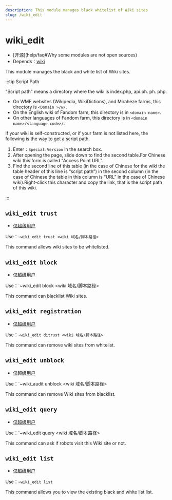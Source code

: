 ```yaml
---
description: This module manages black whitelist of Wiki sites
slug: /wiki_edit
---
```


# wiki_edit

-   [开源]\(help/faq#Why some modules are not open sources)
-   Depends：[wiki](wiki)

This module manages the black and white list of Wiki sites.

:::tip Script Path

"Script path" means a directory where the wiki is index.php, api.ph. ph. php.

-   On WMF websites (Wikipedia, WikiDictions), and Miraheze farms, this directory is `<Domain >/w/`.
-   On the English wiki of Fandom farm, this directory is in `<domain name>`.
-   On other languages of Fandom farm, this directory is in `<domain name>/<language code>/`.

If your wiki is self-constructed, or if your farm is not listed here, the following is the way to get a script path.

1.  Enter：`Special:Version` in the search box.
2.  After opening the page, slide down to find the second table.For Chinese wiki this form is called "Access Point URL".
3.  Find the second line of this table (in the case of Chinese for the wiki the table header of this line is “script path”) in the second column (in the case of Chinese the table in this column is “URL” in the case of Chinese wiki).Right-click this character and copy the link, that is the script path of this wiki.

:::

## `wiki_edit trust`

-   [仅超级用户](permissions)

Use：`~wiki_edit trust <wiki 域名/脚本路径>`

This command allows wiki sites to be whitelisted.

## `wiki_edit block`

-   [仅超级用户](permissions)

Use：\`~wiki_edit block \<wiki 域名/脚本路径>

This command can blacklist Wiki sites.

## `wiki_edit registration`

-   [仅超级用户](permissions)

Use：`~wiki_edit ditrust <wiki 域名/脚本路径>`

This command can remove wiki sites from whitelist.

## `wiki_edit unblock`

-   [仅超级用户](permissions)

Use：\`~wiki_audit unblock \<wiki 域名/脚本路径>

This command can remove Wiki sites from blacklist.

## `wiki_edit query`

-   [仅超级用户](permissions)

Use：\`~wiki_edit query \<wiki 域名/脚本路径>

This command can ask if robots visit this Wiki site or not.

## `wiki_edit list`

-   [仅超级用户](permissions)

Use：`~wiki_edit list`

This command allows you to view the existing black and white list list.
